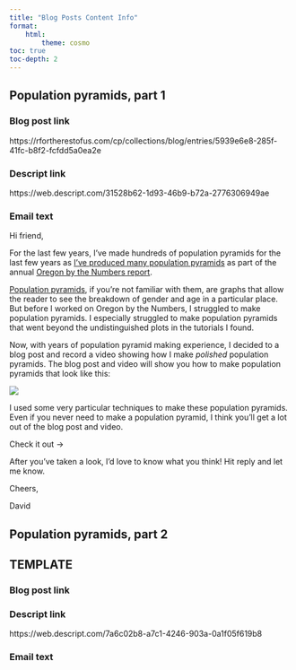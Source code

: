 ```yaml
---
title: "Blog Posts Content Info"
format: 
    html:
        theme: cosmo
toc: true
toc-depth: 2
---
```



## Population pyramids, part 1

### Blog post link

https://rfortherestofus.com/cp/collections/blog/entries/5939e6e8-285f-41fc-b8f2-fcfdd5a0ea2e

### Descript link 

https://web.descript.com/31528b62-1d93-46b9-b72a-2776306949ae

### Email text

Hi friend,

For the last few years, I've made hundreds of population pyramids for the last few years as [I've produced many population pyramids](https://rfortherestofus.com/2023/01/multiple-plots) as part of the annual [Oregon by the Numbers report](https://www.tfff.org/obtn). 

[Population pyramids](https://education.nationalgeographic.org/resource/population-pyramid/), if you're not familiar with them, are graphs that allow the reader to see the breakdown of gender and age in a particular place. But before I worked on Oregon by the Numbers, I struggled to make population pyramids. I especially struggled to make population pyramids that went beyond the undistinguished plots in the tutorials I found. 

Now, with years of population pyramid making experience, I decided to a blog post and record a video showing how I make *polished* population pyramids. The blog post and video will show you how to make population pyramids that look like this:

![](population-pyramid-part-1/2024-population-pyramid-benton.png)

I used some very particular techniques to make these population pyramids. Even if you never need to make a population pyramid, I think you'll get a lot out of the blog post and video.

Check it out →

After you've taken a look, I'd love to know what you think! Hit reply and let me know.

Cheers,

David

## Population pyramids, part 2

## TEMPLATE

### Blog post link

### Descript link

https://web.descript.com/7a6c02b8-a7c1-4246-903a-0a1f05f619b8

### Email text